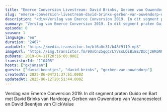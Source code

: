 ```yaml
---
title: "Emerce Conversion Livestream: David Brinks, Gerben van Ouwendorp, David Beentjes (ClickValue)"
slug: "emerce-conversion-livestream-david-brinks-gerben-van-ouwendorp-david-beentjes"
description: "<div>Verslag van Emerce Conversion 2019. In dit segment praten Guido en Bart met David Brinks van Hardcopy, Gerben van Ouwendorp van Vacanceselect en David Beentjes van ClickValue</div>"
summary: "Verslag van Emerce Conversion 2019. In dit segment praten Guido en Bart met David Brinks van Hardcopy, Gerben van Ouwendorp van Vacanceselect en David Beentjes van ClickValue"
episode: 0
season: 1
language: "en"
duration: "2467"
audioUrl: "https://media.transistor.fm/bf6a0c31/b48f9119.mp3"
imageUrl: "https://img.transistor.fm/90xCn25qqCrLYVssLQiBiBE7DbCjzWKGN0ePbID79BY/rs:fill:3000:3000:1/q:60/aHR0cHM6Ly9pbWct/dXBsb2FkLXByb2R1/Y3Rpb24udHJhbnNp/c3Rvci5mbS9lcGlz/b2RlLzExMDQwNS8x/NjAyMDc1NzQ3LWFy/dHdvcmsuanBn.webp"
pubDate: 2019-04-11T20:16:00.000Z
transistorId: "110405"
hosts: ["gxjansen"]
guests: ["david-beentjes", "david-brinks", "gerben-van-ouwendorp"]
createdAt: 2025-06-04T21:37:51.000Z
updatedAt: 2025-06-12T20:51:44.000Z
---
```


Verslag van Emerce Conversion 2019. In dit segment praten Guido en Bart met David Brinks van Hardcopy, Gerben van Ouwendorp van Vacanceselect en David Beentjes van ClickValue
